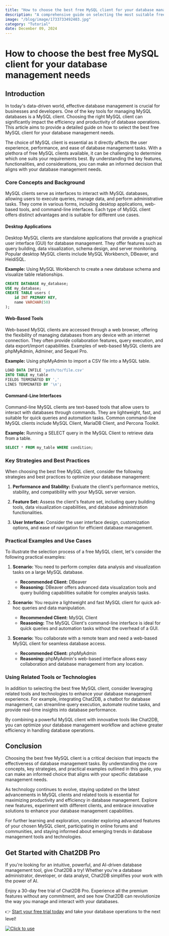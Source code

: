 ```yaml
---
title: "How to choose the best free MySQL client for your database management needs"
description: "A comprehensive guide on selecting the most suitable free MySQL client for efficient database management."
image: "/blog/image/1733733492403.jpg"
category: "Tutorial"
date: December 09, 2024
---
```


# How to choose the best free MySQL client for your database management needs

## Introduction

In today's data-driven world, effective database management is crucial for businesses and developers. One of the key tools for managing MySQL databases is a MySQL client. Choosing the right MySQL client can significantly impact the efficiency and productivity of database operations. This article aims to provide a detailed guide on how to select the best free MySQL client for your database management needs.

The choice of MySQL client is essential as it directly affects the user experience, performance, and ease of database management tasks. With a plethora of free MySQL clients available, it can be challenging to determine which one suits your requirements best. By understanding the key features, functionalities, and considerations, you can make an informed decision that aligns with your database management needs.

### Core Concepts and Background

MySQL clients serve as interfaces to interact with MySQL databases, allowing users to execute queries, manage data, and perform administrative tasks. They come in various forms, including desktop applications, web-based tools, and command-line interfaces. Each type of MySQL client offers distinct advantages and is suitable for different use cases.

#### Desktop Applications

Desktop MySQL clients are standalone applications that provide a graphical user interface (GUI) for database management. They offer features such as query building, data visualization, schema design, and server monitoring. Popular desktop MySQL clients include MySQL Workbench, DBeaver, and HeidiSQL.

**Example:** Using MySQL Workbench to create a new database schema and visualize table relationships.

```sql
CREATE DATABASE my_database;
USE my_database;
CREATE TABLE users (
    id INT PRIMARY KEY,
    name VARCHAR(50)
);
```

#### Web-Based Tools

Web-based MySQL clients are accessed through a web browser, offering the flexibility of managing databases from any device with an internet connection. They often provide collaboration features, query execution, and data export/import capabilities. Examples of web-based MySQL clients are phpMyAdmin, Adminer, and Sequel Pro.

**Example:** Using phpMyAdmin to import a CSV file into a MySQL table.

```sql
LOAD DATA INFILE 'path/to/file.csv'
INTO TABLE my_table
FIELDS TERMINATED BY ','
LINES TERMINATED BY '\n';
```

#### Command-Line Interfaces

Command-line MySQL clients are text-based tools that allow users to interact with databases through commands. They are lightweight, fast, and suitable for quick queries and automation tasks. Common command-line MySQL clients include MySQL Client, MariaDB Client, and Percona Toolkit.

**Example:** Running a SELECT query in the MySQL Client to retrieve data from a table.

```sql
SELECT * FROM my_table WHERE condition;
```

### Key Strategies and Best Practices

When choosing the best free MySQL client, consider the following strategies and best practices to optimize your database management:

1. **Performance and Stability:** Evaluate the client's performance metrics, stability, and compatibility with your MySQL server version.

2. **Feature Set:** Assess the client's feature set, including query building tools, data visualization capabilities, and database administration functionalities.

3. **User Interface:** Consider the user interface design, customization options, and ease of navigation for efficient database management.

### Practical Examples and Use Cases

To illustrate the selection process of a free MySQL client, let's consider the following practical examples:

1. **Scenario:** You need to perform complex data analysis and visualization tasks on a large MySQL database.
   - **Recommended Client:** DBeaver
   - **Reasoning:** DBeaver offers advanced data visualization tools and query building capabilities suitable for complex analysis tasks.

2. **Scenario:** You require a lightweight and fast MySQL client for quick ad-hoc queries and data manipulation.
   - **Recommended Client:** MySQL Client
   - **Reasoning:** The MySQL Client's command-line interface is ideal for quick queries and automation tasks without the overhead of a GUI.

3. **Scenario:** You collaborate with a remote team and need a web-based MySQL client for seamless database access.
   - **Recommended Client:** phpMyAdmin
   - **Reasoning:** phpMyAdmin's web-based interface allows easy collaboration and database management from any location.

### Using Related Tools or Technologies

In addition to selecting the best free MySQL client, consider leveraging related tools and technologies to enhance your database management experience. For example, integrating Chat2DB, a chatbot for database management, can streamline query execution, automate routine tasks, and provide real-time insights into database performance.

By combining a powerful MySQL client with innovative tools like Chat2DB, you can optimize your database management workflow and achieve greater efficiency in handling database operations.

## Conclusion

Choosing the best free MySQL client is a critical decision that impacts the effectiveness of database management tasks. By understanding the core concepts, key strategies, and practical examples outlined in this guide, you can make an informed choice that aligns with your specific database management needs.

As technology continues to evolve, staying updated on the latest advancements in MySQL clients and related tools is essential for maximizing productivity and efficiency in database management. Explore new features, experiment with different clients, and embrace innovative solutions to enhance your database management capabilities.

For further learning and exploration, consider exploring advanced features of your chosen MySQL client, participating in online forums and communities, and staying informed about emerging trends in database management tools and technologies.

## Get Started with Chat2DB Pro

If you're looking for an intuitive, powerful, and AI-driven database management tool, give Chat2DB a try! Whether you're a database administrator, developer, or data analyst, Chat2DB simplifies your work with the power of AI.

Enjoy a 30-day free trial of Chat2DB Pro. Experience all the premium features without any commitment, and see how Chat2DB can revolutionize the way you manage and interact with your databases.

👉 [Start your free trial today](https://chat2db.ai/pricing) and take your database operations to the next level!


[![Click to use](/image/blog/bg/chat2db.jpg)](https://chat2db.ai/)
